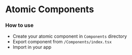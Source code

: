 
<Meta title="Introduction" />

# Atomic Components

### How to use

- Create your atomic component in `Components` directory
- Export component from `/Components/index.tsx`
- Import in your app

